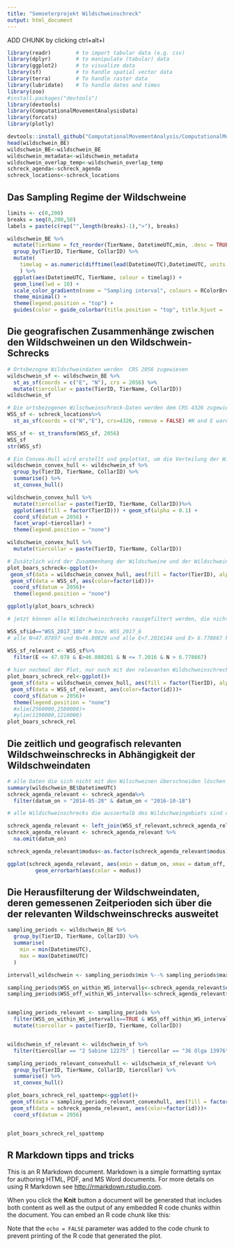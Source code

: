 ```yaml
---
title: "Semseterprojekt Wildschweinschreck"
output: html_document
---
```

ADD CHUNK by clicking ctrl+alt+I

```r
library(readr)        # to import tabular data (e.g. csv)
library(dplyr)        # to manipulate (tabular) data
library(ggplot2)      # to visualize data
library(sf)           # to handle spatial vector data
library(terra)        # To handle raster data
library(lubridate)    # To handle dates and times
library(zoo)
#install.packages("devtools")
library(devtools)
library(ComputationalMovementAnalysisData)
library(forcats)
library(plotly)
```



```r
devtools::install_github("ComputationalMovementAnalysis/ComputationalMovementAnalysisData")
head(wildschwein_BE)
wildschwein_BE<-wildschwein_BE
wildschwein_metadata<-wildschwein_metadata
wildschwein_overlap_temp<-wildschwein_overlap_temp
schreck_agenda<-schreck_agenda
schreck_locations<-schreck_locations
```


## Das Sampling Regime der Wildschweine
```r
limits <- c(0,200)
breaks = seq(0,200,50)
labels = paste(c(rep("",length(breaks)-1),">"), breaks)

wildschwein_BE %>%
  mutate(TierName = fct_reorder(TierName, DatetimeUTC,min, .desc = TRUE)) %>%
  group_by(TierID, TierName, CollarID) %>%
  mutate(
    timelag = as.numeric(difftime(lead(DatetimeUTC),DatetimeUTC, units = "mins")),
    ) %>%
  ggplot(aes(DatetimeUTC, TierName, colour = timelag)) +
  geom_line(lwd = 10) +
  scale_color_gradientn(name = "Sampling interval", colours = RColorBrewer::brewer.pal(11, "Spectral"), limits = limits, na.value = NA, oob = scales::squish, breaks = seq(0,200,50), labels = labels) +
  theme_minimal() +
  theme(legend.position = "top") +
  guides(color = guide_colorbar(title.position = "top", title.hjust = .5, barwidth = unit(20, "lines"), barheight = unit(.5, "lines")))

```


## Die geografischen Zusammenhänge zwischen den Wildschweinen un den Wildschwein-Schrecks
```r
# Ortsbezogne Wildschweindaten werden  CRS 2056 zugewiesen
wildschwein_sf <- wildschwein_BE %>%
  st_as_sf(coords = c("E", "N"), crs = 2056) %>%
  mutate(tiercollar = paste(TierID, TierName, CollarID))
wildschwein_sf

# Die ortsbezogenen Wilschweinschreck-Daten werden dem CRS 4326 zugewiesen und zu 2056 umgewandelt 
WSS_sf <- schreck_locations%>%
  st_as_sf(coords = c("N","E"), crs=4326, remove = FALSE) #N and E waren vertauscht

WSS_sf <- st_transform(WSS_sf, 2056)
WSS_sf
str(WSS_sf)

# Ein Convex-Hull wird erstellt und geplottet, um die Verteilung der Wildschweine aufzuzeigen
wildschwein_convex_hull <- wildschwein_sf %>%
  group_by(TierID, TierName, CollarID) %>%
  summarise() %>%
  st_convex_hull()

wildschwein_convex_hull %>%
  mutate(tiercollar = paste(TierID, TierName, CollarID))%>%
  ggplot(aes(fill = factor(TierID))) + geom_sf(alpha = 0.1) +
  coord_sf(datum = 2056) +
  facet_wrap(~tiercollar) +
  theme(legend.position = "none")

wildschwein_convex_hull %>%
  mutate(tiercollar = paste(TierID, TierName, CollarID))

# Zusätzlich wird der Zusammenhang der Wildschweine und der Wildschweinschrecks aufgezeigt
plot_boars_schreck<-ggplot()+
 geom_sf(data = wildschwein_convex_hull, aes(fill = factor(TierID), alpha=0.1))+
 geom_sf(data = WSS_sf, aes(color=factor(id)))+
  coord_sf(datum = 2056)+
  theme(legend.position = "none")

ggplotly(plot_boars_schreck)

# jetzt können alle Wildschweinschrecks rausgefiltert werden, die nicht in den convex hulls sind. Viele der Wildschweinschrecks sind ausserhalb des Aufenthaltsgebiets von Wildschweinen. Wir machen das explorativ, gäbe aber sicher eine bessere Lösung

WSS_sf$id=="WSS_2017_10b" # bzw. WSS_2017_6
# alle N<47.07897 und N>46.80820 und alle E<7.2016144 und E> 6.778667 können im Dataensatz bleiben

WSS_sf_relevant <- WSS_sf%>%
  filter(E <= 47.078 & E>46.808201 & N <= 7.2016 & N > 6.778667)
	
# hier nochmal der Plot, nur noch mit den relevanten Wildschweinschrecks
plot_boars_schreck_rel<-ggplot()+
 geom_sf(data = wildschwein_convex_hull, aes(fill = factor(TierID), alpha=0.1))+
 geom_sf(data = WSS_sf_relevant, aes(color=factor(id)))+
  coord_sf(datum = 2056)+
  theme(legend.position = "none")
  #xlim(2560000,2580000)+
  #ylim(1190000,1210000)
plot_boars_schreck_rel
```

## Die zeitlich und geografisch relevanten Wildschweinschrecks in Abhängigkeit der Wildschweindaten
```r

# alle Daten die sich nicht mit den Wilschweinen überschneiden löschen
summary(wildschwein_BE$DatetimeUTC)
schreck_agenda_relevant <- schreck_agenda%>%
  filter(datum_on > "2014-05-28" & datum_on < "2016-10-18")

# alle Wildschweinschrecks die ausserhalb des Wildschweingebiets sind und die nicht der richtigen Zeitperiode entsprechen, werden gelöscht.Es entsteht der finale Datensatz für die Wildschweinschrecks, mit dem wir arbeiten wollen (schreck_agenda_relevant)

schreck_agenda_relevant <- left_join(WSS_sf_relevant,schreck_agenda_relevant,by="id")
schreck_agenda_relevant <- schreck_agenda_relevant %>%
  na.omit(datum_on)

schreck_agenda_relevant$modus<-as.factor(schreck_agenda_relevant$modus)

ggplot(schreck_agenda_relevant, aes(xmin = datum_on, xmax = datum_off, y=factor(id)))+
         geom_errorbarh(aes(color = modus))
```


## Die Herausfilterung der Wildschweindaten, deren gemessenen Zeitperioden sich über die der relevanten Wildschweinschrecks ausweitet
```r
sampling_periods <- wildschwein_BE %>%
  group_by(TierID, TierName, CollarID) %>%
  summarise(
    min = min(DatetimeUTC),
    max = max(DatetimeUTC)
  )

intervall_wildschwein <- sampling_periods$min %--% sampling_periods$max

sampling_periods$WSS_on_within_WS_intervalls<-schreck_agenda_relevant$datum_on %within% intervall_wildschwein
sampling_periods$WSS_off_within_WS_intervalls<-schreck_agenda_relevant$datum_off %within% intervall_wildschwein


sampling_periods_relevant <- sampling_periods %>%
  filter(WSS_on_within_WS_intervalls==TRUE & WSS_off_within_WS_intervalls==TRUE) %>%
  mutate(tiercollar = paste(TierID, TierName, CollarID))


wildschwein_sf_relevant <- wildschwein_sf %>%
  filter(tiercollar == "2 Sabine 12275" | tiercollar == "36 Olga 13976" | tiercollar == "40 Franz 12273" | tiercollar == "60 Venus 13969" | tiercollar == "84 Gaby 12274" )

sampling_periods_relevant_convexhull <- wildschwein_sf_relevant %>%
  group_by(TierID, TierName, CollarID, tiercollar) %>%
  summarise() %>%
  st_convex_hull()

plot_boars_schreck_rel_spattemp<-ggplot()+
 geom_sf(data = sampling_periods_relevant_convexhull, aes(fill = factor(tiercollar), alpha=0.1))+
 geom_sf(data = schreck_agenda_relevant, aes(color=factor(id)))+
  coord_sf(datum = 2056)


plot_boars_schreck_rel_spattemp
```



## R Markdown tipps and tricks

This is an R Markdown document. Markdown is a simple formatting syntax for authoring HTML, PDF, and MS Word documents. For more details on using R Markdown see <http://rmarkdown.rstudio.com>.

When you click the **Knit** button a document will be generated that includes both content as well as the output of any embedded R code chunks within the document. You can embed an R code chunk like this:

Note that the `echo = FALSE` parameter was added to the code chunk to prevent printing of the R code that generated the plot.
